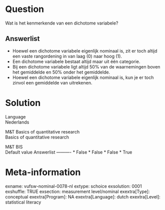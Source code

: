 Question
========
Wat is het kenmerkende van een dichotome variabele?

Answerlist
----------
* Hoewel een dichotome variabele eigenlijk nominaal is, zit er toch altijd
  een vaste rangordening in van laag (0) naar hoog (1).
* Een dichotome variabele bestaat altijd maar uit één categorie.
* Bij een dichotome variabele ligt altijd 50% van de waarnemingen boven
  het gemiddelde en 50% onder het gemiddelde.
* Hoewel een dichotome variabele eigenlijk nominaal is, kun je er toch
  zinvol een gemiddelde van uitrekenen.

Solution
========











Language  
Nederlands

M&T Basics of quantitative research  
Basics of quantitative research

M&T BIS  
Default value
Answerlist
----------
* False
* False
* False
* True

Meta-information
================
exname: vufsw-nominal-0078-nl
extype: schoice
exsolution: 0001
exshuffle: TRUE
exsection: measurement level/nominal
exextra[Type]: conceptual
exextra[Program]: NA
exextra[Language]: dutch
exextra[Level]: statistical literacy

